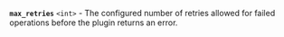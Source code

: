 <a id="max_retries-response" />

**`max_retries`** `<int>` - The configured number of retries allowed for failed
operations before the plugin returns an error.